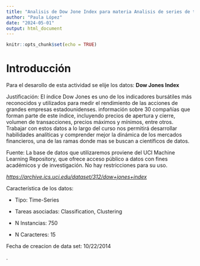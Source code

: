 ```yaml
---
title: "Analisis de Dow Jone Index para materia Analisis de series de tiempo"
author: "Paula López"
date: "2024-05-01"
output: html_document
---
```


```r
knitr::opts_chunk$set(echo = TRUE)
```

# Introducción

Para el desarollo de esta actividad se elije los datos: **Dow Jones Index**

Justificación: El índice Dow Jones es uno de los indicadores bursátiles más reconocidos y utilizados para medir el rendimiento de las acciones de grandes empresas estadounidenses. información sobre 30 compañías que forman parte de este índice, incluyendo precios de apertura y cierre, volumen de transacciones, precios máximos y mínimos, entre otros. Trabajar con estos datos a lo largo del curso nos permitirá desarrollar habilidades analíticas y comprender mejor la dinámica de los mercados financieros, una de las ramas donde mas se buscan a científicos de datos.

Fuente: La base de datos que utilizaremos proviene del UCI Machine Learning Repository, que ofrece acceso público a datos con fines académicos y de investigación. No hay restricciones para su uso.

[*https://archive.ics.uci.edu/dataset/312/dow+jones+index*](https://archive.ics.uci.edu/dataset/312/dow+jones+index){.uri}

Característica de los datos:

-   Tipo: Time-Series

-   Tareas asociadas: Classification, Clustering

-   N Instancias: 750

-   N Caracteres: 15

Fecha de creacion de data set: 10/22/2014

.
